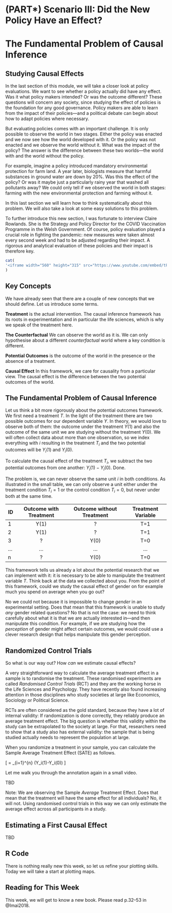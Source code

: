 # (PART\*) Scenario III: Did the New Policy Have an Effect?{-} 

# The Fundamental Problem of Causal Inference

## Studying Causal Effects


In the last section of this module, we will take a closer look at policy evaluations. We want to see whether a policy actually did have any effect. Was it what policy makers intended? Or was the outcome different? These questions will concern any society, since studying the effect of policies is the foundation for any good governance. Policy makers are able to learn from the impact of their policies---and a political debate can begin about how to adapt policies where necessary.

But evaluating policies comes with an important challenge. It is only possible to observe the world in two stages. Either the policy was enacted and we now see how the world developed with it. Or the policy was not enacted and we observe the world without it. What was the impact of the policy? The answer is the difference between these two worlds---the world with and the world without the policy.

For example, imagine a policy introduced mandatory environmental protection for farm land. A year later, biologists measure that harmful substances in ground water are down by 20%. Was this the effect of the policy? Or was it maybe just a particularly rainy year that washed all pollutants away? We could only tell if we observed the world in both stages: farming with the new environmental protection and farming without it.

In this last section we will learn how to think systematically about this problem. We will also take a look at some easy solutions to this problem.

To further introduce this new section, I was fortunate to interview Claire Rowlands. She is the Strategy and Policy Director for the COVID Vaccination Programme in the Welsh Government. Of course, policy evaluation played a crucial role in fighting the pandemic: new measures were taken almost every second week and had to be adjusted regarding their impact. A rigorous and analytical evaluation of these policies and their impact is therefore key.


```r
cat(
'<iframe width="560" height="315" src="https://www.youtube.com/embed/tFpMqrBbI_0" title="YouTube video player" frameborder="0" allow="accelerometer; autoplay; clipboard-write; encrypted-media; gyroscope; picture-in-picture" allowfullscreen></iframe>'
)
```


## Key Concepts



We have already seen that there are a couple of new concepts that we should define. Let us introduce some terms.

**Treatment** is the actual intervention. The causal inference framework has its roots in experimentation and in particular the life sciences, which is why we speak of the treatment here. 

**The Counterfactual** We can observe the world as it is. We can only hypothesise about a different *counterfactual* world where a key condition is different. 

**Potential Outcomes** is the outcome of the world in the presence or the absence of a treatment.


**Causal Effect** In this framework, we care for causality from a particular view. The causal effect is the difference between the two potential outcomes of the world. 


## The Fundamental Problem of Causal Inference

Let us think a bit more rigorously about the potential outcomes framework. We first need a treatment $T$. In the light of the treatment there are two possible outcomes for our dependent variable $Y$. In theory, we would love to observe both of them: the outcome under the treatment $Y(1)$ and also the outcome of the same unit we are studying without the treatment $Y(0)$. We will often collect data about more than one observation, so we index everything with $i$ resulting in the treatment $T_i$ and the two potential outcomes will be $Y_i(1)$ and $Y_i(0)$. 


To calculate the causal effect of the treatment $T_i$, we subtract the two potential outcomes from one another: $Y_i(1) - Y_i(0)$. Done. 

The problem is, we can never observe the same unit $i$ in both conditions. As illustrated in the small table, we can only observe a unit either under the treatment condition $T_i=1$ or the control condition $T_i=0$, but never under both at the same time.


| ID  | Outcome with Treatment | Outcome without Treatment | Treatment Variable |
|-----|:----------------------:|:-------------------------:|:------------------:|
|  1  |          Y(1)          |             ?             |          T=1         |
|  2  |          Y(1)          |             ?             |          T=1         |
|  3  |            ?           |            Y(0)           |          T=0         |
| ... |           ...          |            ...            |         ...        |
|  n  |            ?           |            Y(0)           |          T=0         |

This framework tells us already a lot about the potential research that we can implement with it: it is necessary to be able to manipulate the treatment variable $T$. Think back at the data we collected about you. From the point of this framework, could we study the causal effect of gender on for example much you spend on average when you go out? 


<!-- TODO: plot with expenditure by week men vs. women -->

No we could not because it is impossible to change *gender* in an experimental setting. Does that mean that this framework is unable to study *any* gender related questions? No that is not the case: we need to think carefully about what it is that we are actually interested in---and then manipulate this condition. For example, if we are studying how the *perception* of gender might affect certain outcomes, we would could use a clever research design that helps manipulate this gender perception. 


## Randomized Control Trials

So what is our way out? How *can* we estimate causal effects?

A very straightforward way to calculate the average treatment effect in a sample is to randomise the treatment. These randomised experiments are called *Randomised Control Trials* (RCT) and they are the working horse in the Life Sciences and Psychology. They have recently also found increasing attention in those disciplines who study societies at large like Economics, Sociology or Political Science. 

RCTs are often considered as the gold standard, because they have a lot of internal validity: If randomization is done correctly, they reliably produce an average treatment effect. The big question is whether this validity within the study can be extrapolated to the society at large. For that, researchers need to show that a study also has external validity: the sample that is being studied actually needs to represent the population at large. 


When you randomize a treatment in your sample, you can calculate the Sample Average Treatment Effect (SATE) as follows.

\[
\text{SATE} = \frac{1}{n} \sum_{i=1}^{n} \left(Y_i(1)-Y_i(0)\right)
\]

Let me walk you through the annotation again in a small video.

TBD
<!-- TODO small video with annotation here. -->

Note: We are observing the Sample *Average* Treatment Effect. Does that mean that the treatment will have the same effect for all individuals? No, it will not. Using randomised control trials in this way we can only estimate the average effect across all participants in a study. 


## Estimating a First Causal Effect

TBD


## R Code
There is nothing really new this week, so let us refine your plotting skills. Today we will take a start at plotting maps.

<!-- XXX TODO Maps -->






## Reading for This Week
This week, we will get to know a new book. Please read p.32–53 in @Imai2018.

























